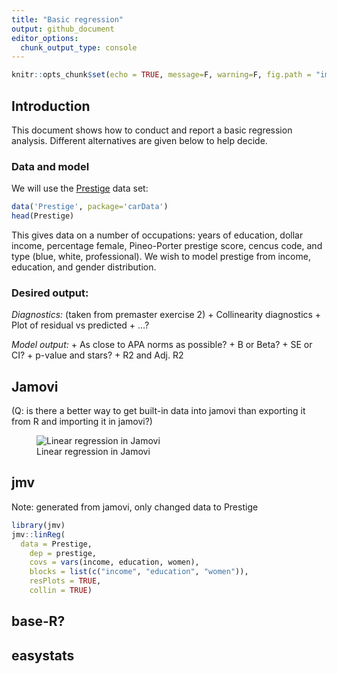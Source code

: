 ```yaml
---
title: "Basic regression"
output: github_document
editor_options: 
  chunk_output_type: console
---
```


```r
knitr::opts_chunk$set(echo = TRUE, message=F, warning=F, fig.path = "img/")
```

## Introduction

This document shows how to conduct and report a basic regression analysis.
Different alternatives are given below to help decide.

### Data and model

We will use the [Prestige](https://www.rdocumentation.org/packages/car/versions/2.1-6/topics/Prestige) data set:

```r
data('Prestige', package='carData')
head(Prestige)
```

This gives data on a number of occupations: years of education, dollar income, percentage female, Pineo-Porter prestige score, cencus code, and type (blue, white, professional).  We wish to model prestige from income, education, and gender distribution. 

### Desired output:

*Diagnostics:* (taken from premaster exercise 2)
  + Collinearity diagnostics
  + Plot of residual vs predicted
  + ...?

*Model output:*
  + As close to APA norms as possible?
  + B or Beta?
  + SE or CI?
  + p-value and stars?
  + R2 and Adj. R2
    
## Jamovi

(Q: is there a better way to get built-in data into jamovi than exporting it from R and importing it in jamovi?)

![Linear regression in Jamovi](img/jamovi_linreg.png)

## jmv
   
Note: generated from jamovi, only changed data to Prestige
    
```r
library(jmv)
jmv::linReg(
  data = Prestige,
    dep = prestige,
    covs = vars(income, education, women),
    blocks = list(c("income", "education", "women")),
    resPlots = TRUE,
    collin = TRUE)
```

## base-R?

## easystats